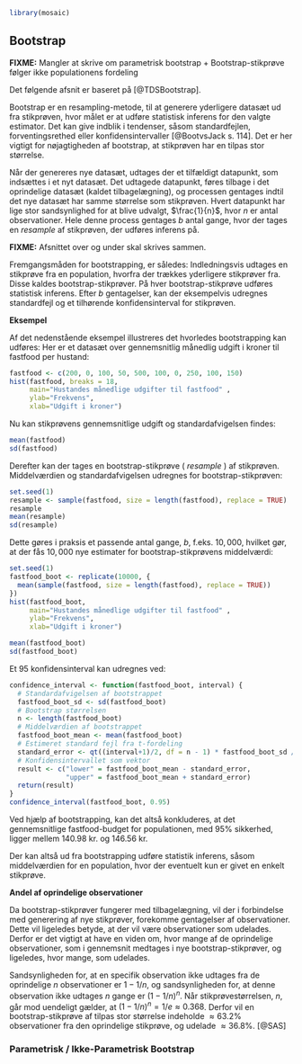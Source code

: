```r
library(mosaic)
```
## Bootstrap

<!-- FIXME: Man skal dog være opmærksom på ved brug af bootstrap, at bootstrap-stikprøven ikke giver et bedre bud på populationens middelværdi end stikprøvens, da bootstrap-stikprøven følger den orginiale stikprøves fordeling.  -->
<!-- Derudover kan data med store outliers vise sig at være et problem for bootstrap-metoden, samt kan estimationer af estimater såsom median og andre kvartiler, også vise sig at være et problem for den almindelige bootstrap-metode. Modsat jacknife har bootstrap estimatet for standardfejlen forskellige resultater hvergang den bruges.  -->

__FIXME:__ Mangler at skrive om parametrisk bootstrap + Bootstrap-stikprøve følger ikke populationens fordeling

Det følgende afsnit er baseret på [@TDSBootstrap].

Bootstrap er en resampling-metode, til at generere yderligere datasæt ud fra stikprøven, hvor målet er at udføre statistisk inferens for den valgte estimator. Det kan give indblik i tendenser, såsom standardfejlen, forventingsrethed eller konfidensintervaller [@BootvsJack s. 114]. Det er her vigtigt for nøjagtigheden af bootstrap, at stikprøven har en tilpas stor størrelse.

Når der genereres nye datasæt, udtages der et tilfældigt datapunkt, som indsættes i et nyt datasæt. Det udtagede datapunkt, føres tilbage i det oprindelige datasæt (kaldet tilbagelægning), og processen gentages  indtil det nye datasæt har samme størrelse som stikprøven. Hvert datapunkt har lige stor sandsynlighed for at blive udvalgt, $\frac{1}{n}$, hvor $n$ er antal observationer. Hele denne process gentages $b$ antal gange, hvor der tages en _resample_ af stikprøven, der udføres inferens på.

__FIXME:__ Afsnittet over og under skal skrives sammen.

Fremgangsmåden for bootstrapping, er således:
Indledningsvis udtages en stikprøve fra en population, hvorfra der trækkes yderligere stikprøver fra. Disse kaldes bootstrap-stikprøver. På hver bootstrap-stikprøve udføres statistisk inferens.
Efter $b$ gentagelser, kan der eksempelvis udregnes standardfejl og et tilhørende konfidensinterval for stikprøven.

__Eksempel__

Af det nedenstående eksempel illustreres det hvorledes bootstrapping kan udføres:
Her er et datasæt over gennemsnitlig månedlig udgift i kroner til fastfood per hustand:

```r
fastfood <- c(200, 0, 100, 50, 500, 100, 0, 250, 100, 150)
hist(fastfood, breaks = 18,
     main="Hustandes månedlige udgifter til fastfood" ,
     ylab="Frekvens",
     xlab="Udgift i kroner")
```

Nu kan stikprøvens gennemsnitlige udgift og standardafvigelsen findes:

```r
mean(fastfood)
sd(fastfood)
```

Derefter kan der tages en bootstrap-stikprøve ( _resample_ ) af stikprøven. Middelværdien og standardafvigelsen udregnes for bootstrap-stikprøven:

```r
set.seed(1)
resample <- sample(fastfood, size = length(fastfood), replace = TRUE)
resample
mean(resample)
sd(resample)
```

Dette gøres i praksis et passende antal gange, $b$, f.eks. $10,000$, hvilket gør, at der fås $10,000$ nye estimater for bootstrap-stikprøvens middelværdi:

```r
set.seed(1)
fastfood_boot <- replicate(10000, {
  mean(sample(fastfood, size = length(fastfood), replace = TRUE))
})
hist(fastfood_boot,
     main="Hustandes månedlige udgifter til fastfood" ,
     ylab="Frekvens",
     xlab="Udgift i kroner")

mean(fastfood_boot)
sd(fastfood_boot)
```

Et $95%$ konfidensinterval kan udregnes ved:
```r
confidence_interval <- function(fastfood_boot, interval) {
  # Standardafvigelsen af bootstrappet
  fastfood_boot_sd <- sd(fastfood_boot)
  # Bootstrap størrelsen
  n <- length(fastfood_boot)
  # Middelværdien af bootstrappet
  fastfood_boot_mean <- mean(fastfood_boot)
  # Estimeret standard fejl fra t-fordeling
  standard_error <- qt((interval+1)/2, df = n - 1) * fastfood_boot_sd / sqrt(n)
  # Konfidensintervallet som vektor
  result <- c("lower" = fastfood_boot_mean - standard_error,
              "upper" = fastfood_boot_mean + standard_error)
  return(result)
}
confidence_interval(fastfood_boot, 0.95)
```

Ved hjælp af bootstrapping, kan det altså konkluderes, at det gennemsnitlige fastfood-budget for populationen, med $95\%$ sikkerhed, ligger mellem $140.98$ kr. og $146.56$ kr.

Der kan altså ud fra bootstrapping udføre statistik inferens, såsom middelværdien for en population, hvor der eventuelt kun er givet en enkelt stikprøve.

__Andel af oprindelige observationer__

Da bootstrap-stikprøver fungerer med tilbagelægning, vil der i forbindelse med generering af nye stikprøver, forekomme gentagelser af observationer. Dette vil ligeledes betyde, at der vil være observationer som udelades. Derfor er det vigtigt at have en viden om, hvor mange af de oprindelige observationer, som i gennemsnit medtages i nye bootstrap-stikprøver, og ligeledes, hvor mange, som udelades.

<!-- Såfremt en stikprøve er af en tilpas stor størrelse, vil en bootstrap-stikprøve i gennemsnit indeholde $\approx 63.2\%$ af de oprindelige observationer, og udelade $\approx 36.8\%$. -->

<!-- Dette kan beskrives således, den oprindelige stikprøve indeholder _n_ observationer og bootstrap-stikprøven genereres med tilbagelægning, således det hele tiden er muligt at "trække" alle observationer.  -->

Sandsynligheden for, at en specifik observation ikke udtages fra de oprindelige _n_ observationer er $1-1/n$, og sandsynligheden for, at denne observation ikke udtages _n_ gange er $(1-1/n)^n$. Når stikprøvestørrelsen, $n$, går mod uendeligt gælder, at $(1-1/n)^n  = 1/e \approx 0.368$. Derfor vil en bootstrap-stikprøve af tilpas stor størrelse indeholde $\approx 63.2\%$ observationer fra den oprindelige stikprøve, og udelade $\approx 36.8\%$. [@SAS]

<!-- ## Bootstrap versus Jackknife -->

<!-- FIXME: inspiration fra https://www.datasciencecentral.com/profiles/blogs/resampling-methods-comparison.  -->
<!-- FIXME: Skal overvejes at inkorporeres i de oprindelige afsnit om bootstrap og jackknife -->
<!-- FIXME: Overvej, om jackknife overhovedet skal være en del af rapporten. -->

<!-- De to resamplingmetoder, bootstrap og jackknife, er nu blevet vist, og afprøvet praktisk i R. I det følgende afsnit vil de to metoder sammenlignes på tværs af forskellige kategorier. Dette gøres for at undersøge deres svagheder og styrker, samt at se hvornår hvilken er mest oplagt at bruge.  -->

<!-- 1. Computerkraft\ -->
<!-- Jackknife er en ældre metode, og er derfor heller ikke lige så beregningsintesiv som bootstrap, der er ca. ti gange mere beregningsintensiv. Dette har også noget med antal repetioner at gøre. -->

<!-- 2. Antal repetioner\ -->
<!-- Jackknife kræver $n$ antal repetioner, for at estimere på en stikprøve med størrelsen $n$. Modsat, findes der et valg i bootstrap-metoden. Her har man et valgfrit antal repetioner, oftest 10.000. Teoretisk set, er antallet af repetioner for bootstrap-metoden arbitært, men i praksis vil det ikke give mening at lave for mange bootstrap estimater, da ens resultat ikke vil ændre sig signifikant. -->

<!-- 3. Generelle egenskaber\ -->

<!-- Jackknife:[@MonteCarl, afsnit 8.3.3]\ -->
<!-- Jackknife metoden er nyttig til at opfange outliers i ens data, samt god til at undersøge ens estimatores standardfejl. -->
<!-- For jackknife estimater er standardfejlen den samme for en given stikprøve, og sammenlignet med bootstrap, en smule større. Især for medianen vil jackknife understimere standardfejlen, da median ikke er en glat statistik. FIXME (smooth statistic) -->
<!-- Ligesom for mange andre statistike inferens metoder, har stikprøve størrelsen en stor betydning for nøjagtigheden af disse. Det samme gør sig tilfældet for jackknife, endda endnu mere her, da stikprøven størrelsen har en afgørende betydning for hvor mange _resamplings_ der kan foretages.  -->

<!-- Alt i alt, er bootstrap metoden i næsten altid, udover små nichetilfælde [@PairwiseAgreementMeasures], at foretrække frem for jackknifing.  -->
<!-- Især nu til dags hvor computerkraft og beregningsintesive algoritmer, oftest ikke noget der skal overvejes i statistisk inferens.  -->

### Parametrisk / Ikke-Parametrisk Bootstrap
